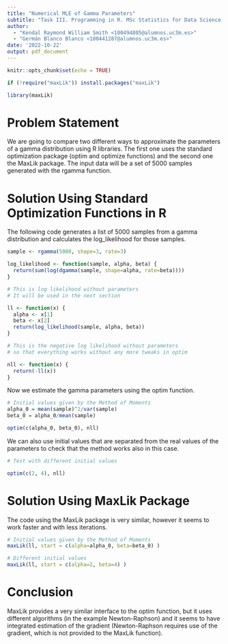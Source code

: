 ```yaml
---
title: "Numerical MLE of Gamma Parameters"
subtitle: "Task III. Programming in R. MSc Statistics for Data Science."
author:
  - "Kendal Raymond William Smith <100494805@alumnos.uc3m.es>"
  - "Germán Blanco Blanco <100441287@alumnos.uc3m.es>"
date: '2022-10-22'
output: pdf_document
---
```


```r
knitr::opts_chunk$set(echo = TRUE)
```

```r
if (!require("maxLik")) install.packages("maxLik")

library(maxLik)
```

# Problem Statement

We are going to compare two different ways to approximate the parameters of a gamma distribution using R libraries.
The first one uses the standard optimization package (optim and optimize functions) and the second one the MaxLik package.
The input data will be a set of 5000 samples generated with the rgamma function.

# Solution Using Standard Optimization Functions in R

The following code generates a list of 5000 samples from a gamma distribution and calculates the log_likelihood for those samples.

```r
sample <- rgamma(5000, shape=3, rate=3)

log_likelihood <- function(sample, alpha, beta) {
  return(sum(log(dgamma(sample, shape=alpha, rate=beta))))
}

# This is log likelihood without parameters
# It will be used in the next section

ll <- function(x) {
  alpha <- x[1]
  beta <- x[2]
  return(log_likelihood(sample, alpha, beta))
}

# This is the negative log likelihood without parameters
# so that everything works without any more tweaks in optim

nll <- function(x) {
  return(-ll(x))
}
```

Now we estimate the gamma parameters using the optim function.

```r

# Initial values given by the Method of Moments
alpha_0 = mean(sample)^2/var(sample)
beta_0 = alpha_0/mean(sample)

optim(c(alpha_0, beta_0), nll)

```

We can also use initial values that are separated from the real values of the parameters to check that the method works also in this case.

```r

# Test with different initial values

optim(c(2, 4), nll)

```

# Solution Using MaxLik Package

The code using the MaxLik package is very similar, however it seems to work faster and with less iterations.

```r

# Initial values given by the Method of Moments
maxLik(ll, start = c(alpha=alpha_0, beta=beta_0) )

```

```r

# Different initial values
maxLik(ll, start = c(alpha=2, beta=4) )

```

# Conclusion

MaxLik provides a very similar interface to the optim function, but it uses different algorithms (in the example Newton-Raphson) and it seems to have integrated estimation of the gradient (Newton-Raphson requires use of the gradient, which is not provided to the MaxLik function).
